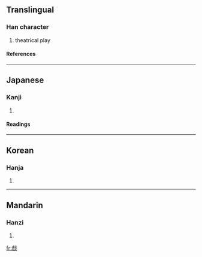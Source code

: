 {{see|戯|戲}}

==Translingual==
===Han character===
{{Han char|rn=62|rad=戈|as=11|sn=15|four=|canj=卜一戈 (YMI)}}
# theatrical play
====References====
{{Han ref|kx=0414.130|hdz=21411.100|uh=6231|ud=25137}}
----
==Japanese==
===Kanji===
{{ja-kanji|grade=|rs=戈11}}
# {{defn|Japanese}} 
====Readings====
{{ja-readings|on=[[ぎ]] (gi), [[き]] (ki)|kun=[[たわむれる]] (tawamureru), [[たわむれ]] (tawamure)}}
----
==Korean==
===Hanja===
{{ko-hanja|hangeul=[[희]], [[휘]]|eumhun=|rv=hui, hwi|mr=hŭi, hwi|y=huy, hwi}}
# {{defn|Korean}}
----
==Mandarin==
===Hanzi===
{{cmn-hanzi|sim=戏|pin=[[xì]] ([[xi4]])|wg=hsi<sup>4</sup>}}
# {{defn|Mandarin}}

[[fr:戱]]